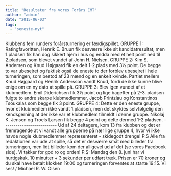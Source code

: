 ```yaml
---
title: "Resultater fra vores Forårs EMT"
author: "admin"
date: "2015-06-03"
tags: 
  - "seneste-nyt"
---
```


Klubbens fem runders forårsturnering er færdigspillet. GRUPPE 1: Ratingfavoritten, Henrik E. Bruun fik desværre ikke sit kandidatresultat, men 1.pladsen fik han dog sikkert hjem i hus og endda med et helt point ned til 2.pladsen, som blevet vundet af John H. Nielsen. GRUPPE 2: Kim S. Andersen og Knud Højgaard fik en delt 1-2.plads med 3½ point. De begge to var ubesejret og faktisk også de eneste to der forblev ubesejret i hele turneringen, som bestod af 23 mænd og en enkelt kvinde. Partiet mellem Knud Højgaard og Henrik Andersson vandt Knud, fordi de ikke kunne blive enige om en ny dato at spille på. GRUPPE 3: Blev igen vundet af et klubmedlem. Emil Diderichsen fik 3½ point og lige bagefter på 2-3. pladsen fulgte to andre skarpe klubmedlemmer, Jacob Printzlau og Konstantinos Tsoukalas som begge fik 3 point. GRUPPE 4: Dette er den eneste gruppe, hvor et klubmedlem ikke vandt 1.pladsen, men det skyldes selvfølgelig den kendsgerning at der ikke var et klubmedlem tilmeldt i denne gruppe. Nikolaj K. Jensen og Troels Larsen fik begge 4 point og delte dermed 1-2.pladsen. -------------------------- Ud af 24 deltagere, kom 13 fra klubben og det er fremragende at vi vandt alle grupperne på nær lige gruppe 4, hvor vi ikke havde nogle klubmedlemmer repræsenteret - skidegodt drenge! P.S Alle fra redaktionen var ude at spille, så det er desværre småt med billeder fra turneringen, men lidt billeder kom der alligevel ud af det (se vores Facebook side). Vi takker for god ro og orden! P.S: Mandag den 8. juni har vi hurtigskak. 10 minutter + 3 sekunder per udført træk. Prisen er 70 kroner og du skal have betalt klokken 19:00 og turneringen forventes at starte 19:15. Vi ses! / Michael R. W. Olsen
